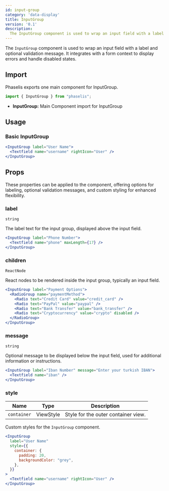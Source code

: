 ```yaml
---
id: input-group
category: 'data-display'
title: InputGroup
version: '0.1'
description:
  The InputGroup component is used to wrap an input field with a label and optional validation message.
---
```


The `InputGroup` component is used to wrap an input field with a label and optional validation message. It integrates with a form context to display errors and handle disabled states.


## Import

Phaselis exports one main component for InputGroup.

```js
import { InputGroup } from "phaselis";
```

- **InputGroup:** Main Component import for InputGroup

## Usage

### Basic InputGroup

```jsx
<InputGroup label="User Name">
  <Textfield name="username" rightIcon="User" />
</InputGroup>
```

## Props

These properties can be applied to the component, offering options for labeling, optional validation messages, and custom styling for enhanced flexibility.

### label
`string`

The label text for the input group, displayed above the input field.

```jsx
<InputGroup label="Phone Number">
  <Textfield name="phone" maxLength={17} />
</InputGroup>
```

### children
`ReactNode`

React nodes to be rendered inside the input group, typically an input field.

```jsx
<InputGroup label="Payment Options">
  <RadioGroup name="paymentMethod">
    <Radio text="Credit Card" value="credit_card" />
    <Radio text="PayPal" value="paypal" />
    <Radio text="Bank Transfer" value="bank_transfer" />
    <Radio text="Cryptocurrency" value="crypto" disabled />
  </RadioGroup>
</InputGroup>
```

### message
`string`

Optional message to be displayed below the input field, used for additional information or instructions.

```jsx
<InputGroup label="Iban Number" message="Enter your turkish IBAN">
  <Textfield name="iban" />
</InputGroup>
```

### style
| Name | Type | Description |
| ---- | ---- | ---- |
| `container` | ViewStyle | Style for the outer container view. |

Custom styles for the `InputGroup` component.

```jsx
<InputGroup
  label="User Name"
  style={{
    container: {
      padding: 20,
      backgroundColor: "grey",
    },
  }}
>
  <Textfield name="username" rightIcon="User" />
</InputGroup>
```